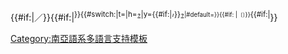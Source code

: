<includeonly>{{yesno|{{{link|yes}}}|no=|yes=[[越南语]]：}}<span title="越南语國語字">{{Lang|vi|{{{qn|}}}{{{v|}}}}}</span>{{#if:{{{hn|}}}|／<span title="漢喃文">{{vi-nom|{{{hn}}}}}</span>}}{{#if:{{{f}}}|<sup>}}{{#switch:{{{f}}}|t={{trans_link|sup=no|vi|{{{qn|}}}{{{v|}}}}}|h=<small>[[Wikipedia:格式手冊/越南相關條目|<span style="font: bold 80% sans-serif; text-decoration: none; padding: 0 .1em;">?</span>]]</small>|y={{trans_link|sup=no|vi|{{{qn|}}}{{{v|}}}}}{{#if:{{{qn|}}}{{{v|}}}|<small><span style="font: bold 80% sans-serif; text-decoration: none; padding: .1em .1em;">/</span></small>}}<small>[[Wikipedia:格式手冊/越南相關條目|<span style="font: bold 80% sans-serif; text-decoration: none; padding: 0 .1em;">?]]</span>|#default=}}{{#if: {{{ex|}}}|<small>〔{{{ex}}}〕</small>}}</small>{{#if:{{{f}}}|</sup>}}</includeonly><noinclude>{{Documentation}}[[Category:南亞語系多語言支持模板]]</noinclude>